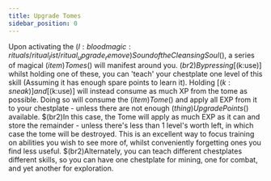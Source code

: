 ```yaml
---
title: Upgrade Tomes
sidebar_position: 0
---
```



Upon activating the $(l:bloodmagic:rituals/ritual_list/ritual_upgrade_remove)Sound of the Cleansing Soul$(), a series of magical $(item)Tomes$() will manifest around you. $(br2)By pressing [$(k:use)] whilst holding one of these, you can 'teach' your chestplate one level of this skill (Assuming it has enough spare points to learn it). Holding [$(k:sneak)] and [$(k:use)] will instead consume as much XP from the tome as possible.
Doing so will consume the $(item)Tome$() and apply all EXP from it to your chestplate - unless there are not enough $(thing)Upgrade Points$() available. $(br2)In this case, the Tome will apply as much EXP as it can and store the remainder - unless there's less than 1 level's worth left, in which case the tome will be destroyed.
This is an excellent way to focus training on abilities you wish to see more of, whilst conveniently forgetting ones you find less useful. $(br2)Alternately, you can teach different chestplates different skills, so you can have one chestplate for mining, one for combat, and yet another for exploration.
